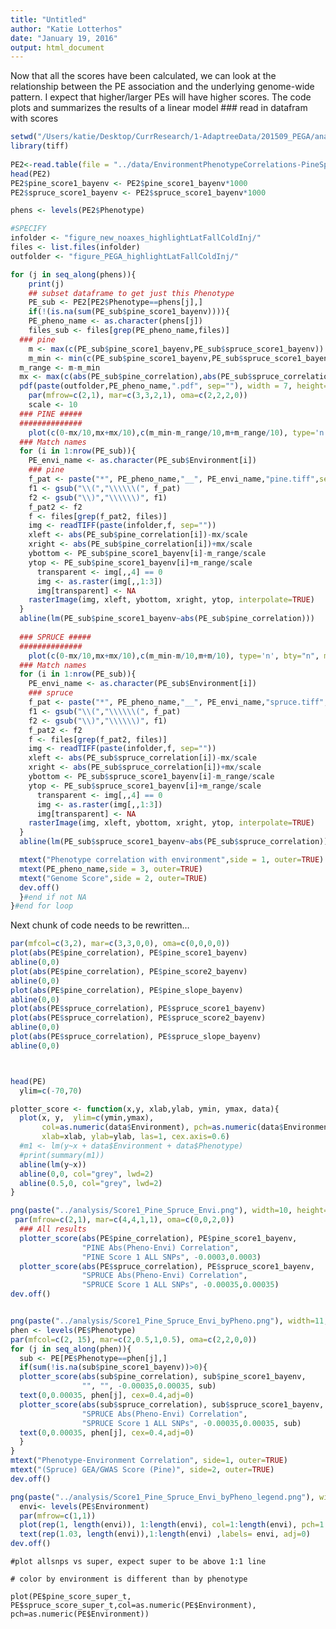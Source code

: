 ```yaml
---
title: "Untitled"
author: "Katie Lotterhos"
date: "January 19, 2016"
output: html_document
---
```

Now that all the scores have been calculated, we can look at the relationship between the PE association and the underlying genome-wide pattern.  I expect that higher/larger PEs will have higher scores.  The code plots and summarizes the results of a linear model 
### read in datafram with scores
```r
setwd("/Users/katie/Desktop/CurrResearch/1-AdaptreeData/201509_PEGA/analysis")
library(tiff)
 
PE2<-read.table(file = "../data/EnvironmentPhenotypeCorrelations-PineSpruce-spearman_v2.WITHSCORES.txt", header=TRUE)
head(PE2)
PE2$pine_score1_bayenv <- PE2$pine_score1_bayenv*1000
PE2$spruce_score1_bayenv <- PE2$spruce_score1_bayenv*1000

phens <- levels(PE2$Phenotype)

#SPECIFY
infolder <- "figure_new_noaxes_highlightLatFallColdInj/"
files <- list.files(infolder)
outfolder <- "figure_PEGA_highlightLatFallColdInj/"

```

```r

for (j in seq_along(phens)){
    print(j)
    ## subset dataframe to get just this Phenotype
    PE_sub <- PE2[PE2$Phenotype==phens[j],]
    if(!(is.na(sum(PE_sub$pine_score1_bayenv)))){
    PE_pheno_name <- as.character(phens[j])
    files_sub <- files[grep(PE_pheno_name,files)]
  ### pine
    m <- max(c(PE_sub$pine_score1_bayenv,PE_sub$spruce_score1_bayenv))
    m_min <- min(c(PE_sub$pine_score1_bayenv,PE_sub$spruce_score1_bayenv))
  m_range <- m-m_min
  mx <- max(c(abs(PE_sub$pine_correlation),abs(PE_sub$spruce_correlation)))
  pdf(paste(outfolder,PE_pheno_name,".pdf", sep=""), width = 7, height=14,bg="transparent")    
    par(mfrow=c(2,1), mar=c(3,3,2,1), oma=c(2,2,2,0))
    scale <- 10
  ### PINE #####
  ##############
    plot(c(0-mx/10,mx+mx/10),c(m_min-m_range/10,m+m_range/10), type='n', bty="n", main="Pine", las=1)
  ### Match names
  for (i in 1:nrow(PE_sub)){
    PE_envi_name <- as.character(PE_sub$Environment[i])
    ### pine
    f_pat <- paste("*", PE_pheno_name,"__", PE_envi_name,"pine.tiff",sep="")
    f1 <- gsub("\\(","\\\\\\(", f_pat)
    f2 <- gsub("\\)","\\\\\\)", f1)
    f_pat2 <- f2
    f <- files[grep(f_pat2, files)]
    img <- readTIFF(paste(infolder,f, sep=""))
    xleft <- abs(PE_sub$pine_correlation[i])-mx/scale
    xright <- abs(PE_sub$pine_correlation[i])+mx/scale
    ybottom <- PE_sub$pine_score1_bayenv[i]-m_range/scale
    ytop <- PE_sub$pine_score1_bayenv[i]+m_range/scale
      transparent <- img[,,4] == 0
      img <- as.raster(img[,,1:3])
      img[transparent] <- NA
    rasterImage(img, xleft, ybottom, xright, ytop, interpolate=TRUE)
  }
  abline(lm(PE_sub$pine_score1_bayenv~abs(PE_sub$pine_correlation)))
  
  ### SPRUCE #####
  ##############
    plot(c(0-mx/10,mx+mx/10),c(m_min-m/10,m+m/10), type='n', bty="n", main="Spruce", las=1)
  ### Match names
  for (i in 1:nrow(PE_sub)){
    PE_envi_name <- as.character(PE_sub$Environment[i])
    ### spruce
    f_pat <- paste("*", PE_pheno_name,"__", PE_envi_name,"spruce.tiff",sep="")
    f1 <- gsub("\\(","\\\\\\(", f_pat)
    f2 <- gsub("\\)","\\\\\\)", f1)
    f_pat2 <- f2
    f <- files[grep(f_pat2, files)]
    img <- readTIFF(paste(infolder,f, sep=""))
    xleft <- abs(PE_sub$spruce_correlation[i])-mx/scale
    xright <- abs(PE_sub$spruce_correlation[i])+mx/scale
    ybottom <- PE_sub$spruce_score1_bayenv[i]-m_range/scale
    ytop <- PE_sub$spruce_score1_bayenv[i]+m_range/scale
      transparent <- img[,,4] == 0
      img <- as.raster(img[,,1:3])
      img[transparent] <- NA
    rasterImage(img, xleft, ybottom, xright, ytop, interpolate=TRUE)
  }
  abline(lm(PE_sub$spruce_score1_bayenv~abs(PE_sub$spruce_correlation)))

  mtext("Phenotype correlation with environment",side = 1, outer=TRUE)
  mtext(PE_pheno_name,side = 3, outer=TRUE)
  mtext("Genome Score",side = 2, outer=TRUE)
  dev.off()
  }#end if not NA
}#end for loop
```    


Next chunk of code needs to be rewritten...

```r
par(mfcol=c(3,2), mar=c(3,3,0,0), oma=c(0,0,0,0))
plot(abs(PE$pine_correlation), PE$pine_score1_bayenv)
abline(0,0)
plot(abs(PE$pine_correlation), PE$pine_score2_bayenv)
abline(0,0)
plot(abs(PE$pine_correlation), PE$pine_slope_bayenv)
abline(0,0)
plot(abs(PE$spruce_correlation), PE$spruce_score1_bayenv)
plot(abs(PE$spruce_correlation), PE$spruce_score2_bayenv)
abline(0,0)
plot(abs(PE$spruce_correlation), PE$spruce_slope_bayenv)
abline(0,0)



head(PE)
  ylim=c(-70,70)

plotter_score <- function(x,y, xlab,ylab, ymin, ymax, data){
  plot(x, y,  ylim=c(ymin,ymax), 
       col=as.numeric(data$Environment), pch=as.numeric(data$Environment),  yaxt="n", xlim=c(0, max(x)),
       xlab=xlab, ylab=ylab, las=1, cex.axis=0.6)
  #m1 <- lm(y~x + data$Environment + data$Phenotype)
  #print(summary(m1))
  abline(lm(y~x))
  abline(0,0, col="grey", lwd=2)
  abline(0.5,0, col="grey", lwd=2)
}

png(paste("../analysis/Score1_Pine_Spruce_Envi.png"), width=10, height=10, units="in", res=300)
 par(mfrow=c(2,1), mar=c(4,4,1,1), oma=c(0,0,2,0))
  ### All results
  plotter_score(abs(PE$pine_correlation), PE$pine_score1_bayenv, 
                "PINE Abs(Pheno-Envi) Correlation", 
                "PINE Score 1 ALL SNPs", -0.0003,0.0003)
  plotter_score(abs(PE$spruce_correlation), PE$spruce_score1_bayenv, 
                "SPRUCE Abs(Pheno-Envi) Correlation", 
                "SPRUCE Score 1 ALL SNPs", -0.00035,0.00035)
dev.off()


png(paste("../analysis/Score1_Pine_Spruce_Envi_byPheno.png"), width=11, height=3, units="in", res=300)
phen <- levels(PE$Phenotype)
par(mfcol=c(2, 15), mar=c(2,0.5,1,0.5), oma=c(2,2,0,0))
for (j in seq_along(phen)){
  sub <- PE[PE$Phenotype==phen[j],]
  if(sum(!is.na(sub$pine_score1_bayenv))>0){
  plotter_score(abs(sub$pine_correlation), sub$pine_score1_bayenv, 
                "", "", -0.00035,0.00035, sub)
  text(0,0.00035, phen[j], cex=0.4,adj=0)
  plotter_score(abs(sub$spruce_correlation), sub$spruce_score1_bayenv, 
                "SPRUCE Abs(Pheno-Envi) Correlation", 
                "SPRUCE Score 1 ALL SNPs", -0.00035,0.00035, sub)
  text(0,0.00035, phen[j], cex=0.4,adj=0)
  }
}
mtext("Phenotype-Environment Correlation", side=1, outer=TRUE)
mtext("(Spruce) GEA/GWAS Score (Pine)", side=2, outer=TRUE)
dev.off()

png(paste("../analysis/Score1_Pine_Spruce_Envi_byPheno_legend.png"), width=3, height=6, units="in", res=300)
  envi<- levels(PE$Environment)
  par(mfrow=c(1,1))
  plot(rep(1, length(envi)), 1:length(envi), col=1:length(envi), pch=1:length(envi))
  text(rep(1.03, length(envi)),1:length(envi) ,labels= envi, adj=0)
dev.off()
```

```
#plot allsnps vs super, expect super to be above 1:1 line

# color by environment is different than by phenotype

plot(PE$pine_score_super_t, PE$spruce_score_super_t,col=as.numeric(PE$Environment), pch=as.numeric(PE$Environment))
```